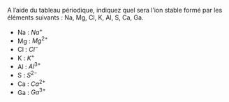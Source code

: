 ::: {.Exercise data-latex=""}

A l'aide du tableau périodique, indiquez quel sera l'ion stable formé par les éléments suivants : Na, Mg, Cl, K, Al, S, Ca, Ga.

\vspace{\stretch{1}}

:::

::: {.Answer data-latex=""}

- Na : $Na^+$
- Mg : $Mg^{2+}$
- Cl : $Cl^-$
- K : $K^+$
- Al : $Al^{3+}$
- S : $S^{2-}$
- Ca : $Ca^{2+}$
- Ga : $Ga^{3+}$

:::
